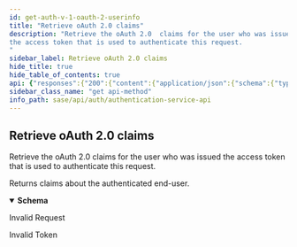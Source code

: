 ```yaml
---
id: get-auth-v-1-oauth-2-userinfo
title: "Retrieve oAuth 2.0 claims"
description: "Retrieve the oAuth 2.0  claims for the user who was issued 
the access token that is used to authenticate this request.
"
sidebar_label: Retrieve oAuth 2.0 claims
hide_title: true
hide_table_of_contents: true
api: {"responses":{"200":{"content":{"application/json":{"schema":{"type":"object","properties":{"sub":{"description":"Subject - Identifier for the user at the Issuer","type":"string"},"name":{"description":"Full name in displayable form including all name parts, possibly including titles and suffixes","type":"string"},"given_name":{"description":"Given name(s) or first name(s)","type":"string"},"family_name":{"description":"Surname(s) or last name(s)","type":"string"},"email":{"description":"e-mail address","type":"string"}}}}},"description":"Returns claims about the authenticated end-user."},"400":{"description":"Invalid Request"},"401":{"description":"Invalid Token"}},"security":[{"Bearer":[]}],"description":"Retrieve the oAuth 2.0  claims for the user who was issued \nthe access token that is used to authenticate this request.\n","tags":["AuthService"],"operationId":"get-auth-v1-oauth2-userinfo","method":"get","path":"/auth/v1/oauth2/userinfo","servers":[{"url":"https://auth.apps.paloaltonetworks.com"}],"securitySchemes":{"Basic":{"type":"http","scheme":"basic"},"Bearer":{"type":"http","scheme":"bearer"}},"info":{"title":"Authentication Service API","version":"1.0","description":"This service is used to obtain access tokens, and inspect user information\nfound on the access token.\n","contact":{}},"postman":{"name":"Retrieve oAuth 2.0 claims","description":{"content":"Retrieve the oAuth 2.0  claims for the user who was issued \nthe access token that is used to authenticate this request.\n","type":"text/plain"},"url":{"path":["auth","v1","oauth2","userinfo"],"host":["{{baseUrl}}"],"query":[],"variable":[]},"header":[{"key":"Accept","value":"application/json"}],"method":"GET","auth":{"type":"bearer","bearer":[{"type":"any","value":"<Bearer Token>","key":"token"}]}}}
sidebar_class_name: "get api-method"
info_path: sase/api/auth/authentication-service-api
---
```



## Retrieve oAuth 2.0 claims



Retrieve the oAuth 2.0  claims for the user who was issued 
the access token that is used to authenticate this request.


<div><ApiTabs><TabItem label={"200"} value={"200"}><div>

Returns claims about the authenticated end-user.

</div><div><MimeTabs groupId={"mime-type"}><TabItem label={"application/json"} value={"application/json"}><SchemaTabs groupId={"schema-tabs"}><TabItem label={"Schema"} value={"Schema"}><details style={{}} data-collapsed={false} open={true}><summary style={{"textAlign":"left"}}><strong>Schema</strong></summary><div style={{"textAlign":"left","marginLeft":"1rem"}}></div><ul style={{"marginLeft":"1rem"}}><SchemaItem collapsible={false} name={"sub"} required={false} schemaDescription={"Subject - Identifier for the user at the Issuer"} schemaName={"string"} qualifierMessage={undefined} defaultValue={undefined}></SchemaItem><SchemaItem collapsible={false} name={"name"} required={false} schemaDescription={"Full name in displayable form including all name parts, possibly including titles and suffixes"} schemaName={"string"} qualifierMessage={undefined} defaultValue={undefined}></SchemaItem><SchemaItem collapsible={false} name={"given_name"} required={false} schemaDescription={"Given name(s) or first name(s)"} schemaName={"string"} qualifierMessage={undefined} defaultValue={undefined}></SchemaItem><SchemaItem collapsible={false} name={"family_name"} required={false} schemaDescription={"Surname(s) or last name(s)"} schemaName={"string"} qualifierMessage={undefined} defaultValue={undefined}></SchemaItem><SchemaItem collapsible={false} name={"email"} required={false} schemaDescription={"e-mail address"} schemaName={"string"} qualifierMessage={undefined} defaultValue={undefined}></SchemaItem></ul></details></TabItem><TabItem label={"Example (from schema)"} value={"Example (from schema)"}><ResponseSamples responseExample={"{\n  \"sub\": \"string\",\n  \"name\": \"string\",\n  \"given_name\": \"string\",\n  \"family_name\": \"string\",\n  \"email\": \"string\"\n}"} language={"json"}></ResponseSamples></TabItem></SchemaTabs></TabItem></MimeTabs></div></TabItem><TabItem label={"400"} value={"400"}><div>

Invalid Request

</div><div></div></TabItem><TabItem label={"401"} value={"401"}><div>

Invalid Token

</div><div></div></TabItem></ApiTabs></div>
      